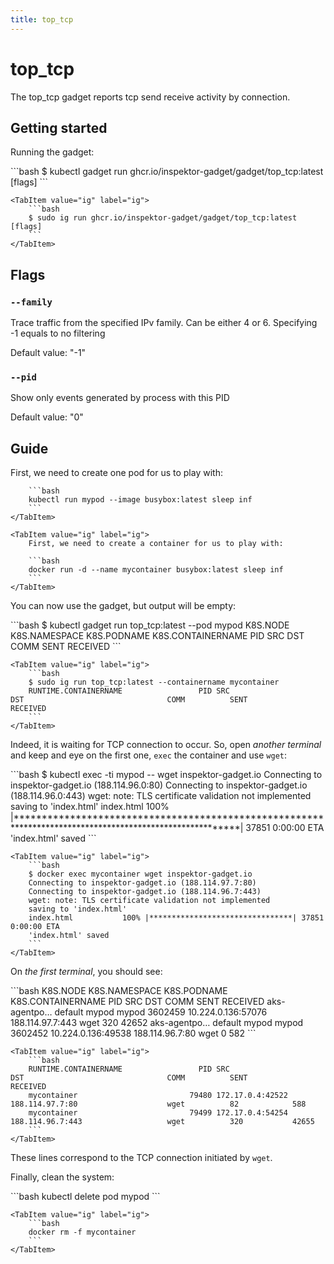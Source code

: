 ```yaml
---
title: top_tcp
---
```



# top_tcp

The top_tcp gadget reports tcp send receive activity by connection.

## Getting started

Running the gadget:

<Tabs groupId="env">
    <TabItem value="kubectl-gadget" label="kubectl gadget">
        ```bash
        $ kubectl gadget run ghcr.io/inspektor-gadget/gadget/top_tcp:latest [flags]
        ```
    </TabItem>

    <TabItem value="ig" label="ig">
        ```bash
        $ sudo ig run ghcr.io/inspektor-gadget/gadget/top_tcp:latest [flags]
        ```
    </TabItem>
</Tabs>

## Flags

### `--family`

Trace traffic from the specified IPv family. Can be either 4 or 6. Specifying -1 equals to no filtering

Default value: "-1"

### `--pid`

Show only events generated by process with this PID

Default value: "0"

## Guide

<Tabs groupId="env">
    <TabItem value="kubectl-gadget" label="kubectl gadget">
        First, we need to create one pod for us to play with:

        ```bash
        kubectl run mypod --image busybox:latest sleep inf
        ```
    </TabItem>

    <TabItem value="ig" label="ig">
        First, we need to create a container for us to play with:

        ```bash
        docker run -d --name mycontainer busybox:latest sleep inf
        ```
    </TabItem>
</Tabs>

You can now use the gadget, but output will be empty:

<Tabs groupId="env">
    <TabItem value="kubectl-gadget" label="kubectl gadget">
        ```bash
        $ kubectl gadget run top_tcp:latest --pod mypod
        K8S.NODE     K8S.NAMESPACE          K8S.PODNAME            K8S.CONTAINERNAME               PID SRC                                 DST                                COMM          SENT          RECEIVED
        ```
    </TabItem>

    <TabItem value="ig" label="ig">
        ```bash
        $ sudo ig run top_tcp:latest --containername mycontainer
        RUNTIME.CONTAINERNAME                 PID SRC                                 DST                                COMM          SENT          RECEIVED
        ```
    </TabItem>
</Tabs>

Indeed, it is waiting for TCP connection to occur.
So, open *another terminal* and keep and eye on the first one, `exec` the container and use `wget`:

<Tabs groupId="env">
    <TabItem value="kubectl-gadget" label="kubectl gadget">
        ```bash
        $ kubectl exec -ti mypod -- wget inspektor-gadget.io
        Connecting to inspektor-gadget.io (188.114.96.0:80)
        Connecting to inspektor-gadget.io (188.114.96.0:443)
        wget: note: TLS certificate validation not implemented
        saving to 'index.html'
        index.html           100% |**********************************************************************************************************| 37851  0:00:00 ETA
        'index.html' saved
        ```
    </TabItem>

    <TabItem value="ig" label="ig">
        ```bash
        $ docker exec mycontainer wget inspektor-gadget.io
        Connecting to inspektor-gadget.io (188.114.97.7:80)
        Connecting to inspektor-gadget.io (188.114.96.7:443)
        wget: note: TLS certificate validation not implemented
        saving to 'index.html'
        index.html           100% |********************************| 37851  0:00:00 ETA
        'index.html' saved
        ```
    </TabItem>
</Tabs>

On *the first terminal*, you should see:

<Tabs groupId="env">
    <TabItem value="kubectl-gadget" label="kubectl gadget">
        ```bash
        K8S.NODE     K8S.NAMESPACE          K8S.PODNAME            K8S.CONTAINERNAME               PID SRC                                 DST                                COMM          SENT          RECEIVED
        aks-agentpo… default                mypod                  mypod                       3602459 10.224.0.136:57076                  188.114.97.7:443                   wget           320             42652
        aks-agentpo… default                mypod                  mypod                       3602452 10.224.0.136:49538                  188.114.96.7:80                    wget             0               582
        ```
    </TabItem>

    <TabItem value="ig" label="ig">
        ```bash
        RUNTIME.CONTAINERNAME                 PID SRC                                 DST                                COMM          SENT          RECEIVED
        mycontainer                         79480 172.17.0.4:42522                    188.114.97.7:80                    wget          82            588
        mycontainer                         79499 172.17.0.4:54254                    188.114.96.7:443                   wget          320           42655
        ```
    </TabItem>
</Tabs>

These lines correspond to the TCP connection initiated by `wget`.

Finally, clean the system:

<Tabs groupId="env">
    <TabItem value="kubectl-gadget" label="kubectl gadget">
        ```bash
        kubectl delete pod mypod
        ```
    </TabItem>

    <TabItem value="ig" label="ig">
        ```bash
        docker rm -f mycontainer
        ```
    </TabItem>
</Tabs>


